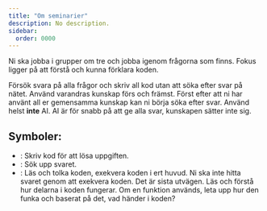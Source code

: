 ```yaml
---
title: "Om seminarier"
description: No description.
sidebar:
  order: 0000
---
```



Ni ska jobba i grupper om tre och jobba igenom frågorna som finns. Fokus ligger på att förstå och kunna förklara koden.

Försök svara på alla frågor och skriv all kod utan att söka efter svar på nätet. Använd varandras kunskap förs och främst. Först efter att ni har använt all er gemensamma kunskap kan ni börja söka efter svar. Använd helst **inte** AI. AI är för snabb på att ge alla svar, kunskapen sätter inte sig.

## Symboler:
- <Icon name="seti:python" class="inline-icon" label="Write code" />: Skriv kod för att lösa uppgiften.
- <Icon name="seti:code-search" class="inline-icon" label="Search for answer" />: Sök upp svaret.
- <Icon name="open-book" class="inline-icon" label="Interpret code" />: Läs och tolka koden, exekvera koden i ert huvud. Ni ska inte hitta svaret genom att exekvera koden. Det är sista utvägen. Läs och förstå hur delarna i koden fungerar. Om en funktion används, leta upp hur den funka och baserat på det, vad händer i koden?
